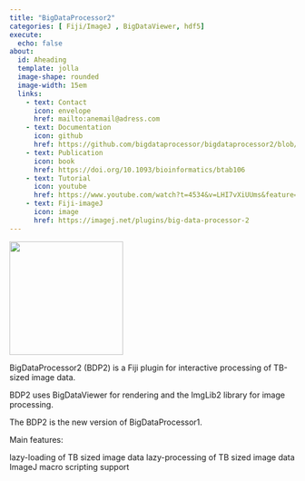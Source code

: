 ```yaml
---
title: "BigDataProcessor2"
categories: [ Fiji/ImageJ , BigDataViewer, hdf5] 
execute:
  echo: false
about: 
  id: Aheading
  template: jolla
  image-shape: rounded
  image-width: 15em
  links:
    - text: Contact
      icon: envelope
      href: mailto:anemail@adress.com
    - text: Documentation
      icon: github
      href: https://github.com/bigdataprocessor/bigdataprocessor2/blob/master/README.md
    - text: Publication
      icon: book
      href: https://doi.org/10.1093/bioinformatics/btab106
    - text: Tutorial
      icon: youtube
      href: https://www.youtube.com/watch?t=4534&v=LHI7vXiUUms&feature=youtu.be
    - text: Fiji-imageJ
      icon: image
      href: https://imagej.net/plugins/big-data-processor-2
---
```


 ![](BDP2-icon.png){width=200}
 
BigDataProcessor2 (BDP2) is a Fiji plugin for interactive processing of TB-sized image data.

BDP2 uses BigDataViewer for rendering and the ImgLib2 library for image processing.

The BDP2 is the new version of BigDataProcessor1.

Main features:

lazy-loading of TB sized image data
lazy-processing of TB sized image data
ImageJ macro scripting support
